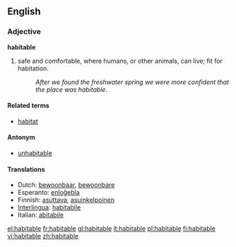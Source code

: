 ==English==
=== Adjective ===
'''habitable'''

#safe and comfortable, where humans, or other animals, can live; fit for habitation.
#:''After we found the freshwater spring we were more confident that the place was habitable''.

==== Related terms ====
*[[habitat]]

==== Antonym ====
*[[unhabitable]]

==== Translations ====
*Dutch: [[bewoonbaar]], [[bewoonbare]]
*Esperanto: [[enloĝebla]]
*Finnish: [[asuttava]], [[asuinkelpoinen]]
*[[Interlingua]]: [[habitabile]]
*Italian: [[abitabile]]

[[el:habitable]]
[[fr:habitable]]
[[gl:habitable]]
[[it:habitable]]
[[pl:habitable]]
[[fi:habitable]]
[[vi:habitable]]
[[zh:habitable]]